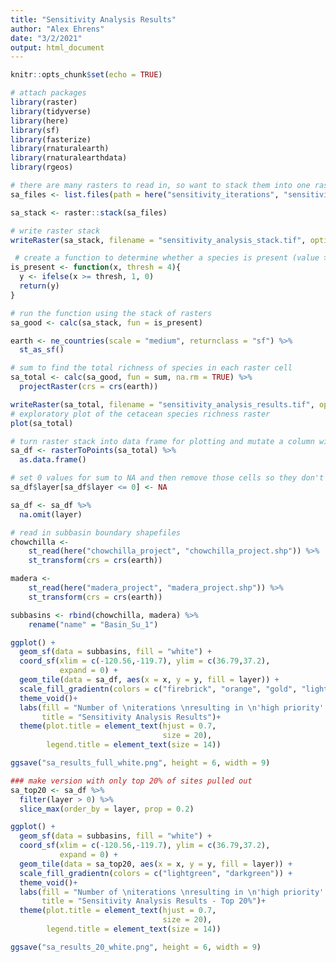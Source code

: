 ```yaml
---
title: "Sensitivity Analysis Results"
author: "Alex Ehrens"
date: "3/2/2021"
output: html_document
---
```


```r
knitr::opts_chunk$set(echo = TRUE)

# attach packages
library(raster) 
library(tidyverse)
library(here)
library(sf)
library(fasterize)
library(rnaturalearth)
library(rnaturalearthdata)
library(rgeos)
```

```r
# there are many rasters to read in, so want to stack them into one raster
sa_files <- list.files(path = here("sensitivity_iterations", "sensitivity_iterations"), pattern = "*tif", full.names = TRUE)

sa_stack <- raster::stack(sa_files)

# write raster stack
writeRaster(sa_stack, filename = "sensitivity_analysis_stack.tif", options = "INTERLEAVE=BAND", overwrite = TRUE)
```

```r
 # create a function to determine whether a species is present (value >0.6) or not in a given location
is_present <- function(x, thresh = 4){
  y <- ifelse(x >= thresh, 1, 0)
  return(y)
}

# run the function using the stack of rasters
sa_good <- calc(sa_stack, fun = is_present)

earth <- ne_countries(scale = "medium", returnclass = "sf") %>% 
  st_as_sf()

# sum to find the total richness of species in each raster cell
sa_total <- calc(sa_good, fun = sum, na.rm = TRUE) %>% 
  projectRaster(crs = crs(earth))

writeRaster(sa_total, filename = "sensitivity_analysis_results.tif", options = "INTERLEAVE=BAND", overwrite = TRUE)
# exploratory plot of the cetacean species richness raster
plot(sa_total)
```

```r
# turn raster stack into data frame for plotting and mutate a column with the sum of present species
sa_df <- rasterToPoints(sa_total) %>% 
  as.data.frame()

# set 0 values for sum to NA and then remove those cells so they don't show up on top of coastline map
sa_df$layer[sa_df$layer <= 0] <- NA

sa_df <- sa_df %>% 
  na.omit(layer)

# read in subbasin boundary shapefiles
chowchilla <-
    st_read(here("chowchilla_project", "chowchilla_project.shp")) %>% 
    st_transform(crs = crs(earth))

madera <-
    st_read(here("madera_project", "madera_project.shp")) %>% 
    st_transform(crs = crs(earth))

subbasins <- rbind(chowchilla, madera) %>%
    rename("name" = "Basin_Su_1")

ggplot() +
  geom_sf(data = subbasins, fill = "white") +
  coord_sf(xlim = c(-120.56,-119.7), ylim = c(36.79,37.2),
           expand = 0) +
  geom_tile(data = sa_df, aes(x = x, y = y, fill = layer)) +
  scale_fill_gradientn(colors = c("firebrick", "orange", "gold", "lightgreen", "darkgreen")) +
  theme_void()+
  labs(fill = "Number of \niterations \nresulting in \n'high priority' \nscore",
       title = "Sensitivity Analysis Results")+
  theme(plot.title = element_text(hjust = 0.7,
                                  size = 20),
        legend.title = element_text(size = 14))

ggsave("sa_results_full_white.png", height = 6, width = 9)

```

```r
### make version with only top 20% of sites pulled out
sa_top20 <- sa_df %>% 
  filter(layer > 0) %>% 
  slice_max(order_by = layer, prop = 0.2)

ggplot() +
  geom_sf(data = subbasins, fill = "white") +
  coord_sf(xlim = c(-120.56,-119.7), ylim = c(36.79,37.2),
           expand = 0) +
  geom_tile(data = sa_top20, aes(x = x, y = y, fill = layer)) +
  scale_fill_gradientn(colors = c("lightgreen", "darkgreen")) +
  theme_void()+
  labs(fill = "Number of \niterations \nresulting in \n'high priority' \nscore",
       title = "Sensitivity Analysis Results - Top 20%")+
  theme(plot.title = element_text(hjust = 0.7,
                                  size = 20),
        legend.title = element_text(size = 14))

ggsave("sa_results_20_white.png", height = 6, width = 9)
```

